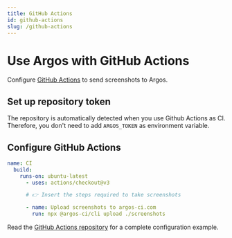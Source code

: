 ```yaml
---
title: GitHub Actions
id: github-actions
slug: /github-actions
---
```


# Use Argos with GitHub Actions

Configure [GitHub Actions](https://github.com/features/actions) to send screenshots to Argos.

## Set up repository token

The repository is automatically detected when you use Github Actions as CI. Therefore, you don't need to add `ARGOS_TOKEN` as environment variable.

## Configure GitHub Actions

```yml
name: CI
  build:
    runs-on: ubuntu-latest
      - uses: actions/checkout@v3

      # 👉 Insert the steps required to take screenshots

      - name: Upload screenshots to argos-ci.com
        run: npx @argos-ci/cli upload ./screenshots
```

Read the [GitHub Actions repository](https://github.com/argos-ci/argos/tree/main/examples/github-actions) for a complete configuration example.
